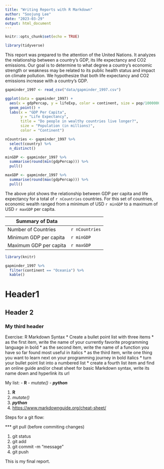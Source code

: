 ```yaml
---
title: "Writing Reports with R Markdown"
author: "Soojung Lee"
date: "2023-03-29"
output: html_document
---
```


```r
knitr::opts_chunk$set(echo = TRUE)
```

```r
library(tidyverse)
```

This report was prepared to the attention of the United Nations. It analyzes the relationship between a country's GDP, its life expectancy and CO2 emissions. Our goal is to determine to what degree a country's economic strength or weakness may be related to its public health status and impact on climate pollution. We hypothesize that both life expectancy and CO2 emissions increase with a country's GDP. 

```r
gapminder_1997 <- read_csv("data/gapminder_1997.csv")
```

```r
ggplot(data = gapminder_1997) + 
  aes(x = gdpPercap, y = lifeExp, color = continent, size = pop/1000000) +
  geom_point() + 
  labs(x = "GDP Per Capita",
       y = "Life Expectancy",
       title = "Do people in wealthy countries live longer?",
       size = "Population (in millions)",
       color = "Continent")
```


```r
nCountries <- gapminder_1997 %>% 
  select(country) %>% 
  n_distinct()

minGDP <- gapminder_1997 %>% 
  summarise(round(min(gdpPercap))) %>% 
  pull()

maxGDP <- gapminder_1997 %>% 
  summarise(round(max(gdpPercap))) %>% 
  pull()

```

The above plot shows the relationship between GDP per capita and life expectancy for a total of `r nCountries` countries. For this set of countries, economic wealth ranged from a minimum of USD `r minGDP` to a maximum of USD `r maxGDP` per capita. 

|Summary of Data|
|--------|--------|
|Number of Countries|`r nCountries`|
|Minimum GDP per capita|`r minGDP`|
|Maximum GDP per capita|`r maxGDP`|

```r
library(knitr)

gapminder_1997 %>% 
  filter(continent == "Oceania") %>% 
  kable()

```


# Header1 

## Header 2 

### My third header 


Exercise: R Markdown Syntax
* Create a bullet point list with three items
* as the first item, write the name of your currently favorite programming language in bold
* as the second item, write the name of a function you have so far found most useful in italics
* as the third item, write one thing you want to learn next on your programming journey in bold italics
* turn your bullet point list into a numbered list
* create a fourth list item and find an online guide and/or cheat sheet for basic Markdown syntax, write its name down and hyperlink its url 



My list:
- **R**
- *mutate()*
- ***python***

1. **R**
2. *mutate()*
3. ***python***
4. [https://www.markdownguide.org/cheat-sheet/](This is a link for a cheat sheet for basic Markdown syntax)


Steps for a git flow:

*** git pull (before commiting changes)

1. git status 
2. git add 
3. git commit -m "message"
4. git push 

This is my final report. 








